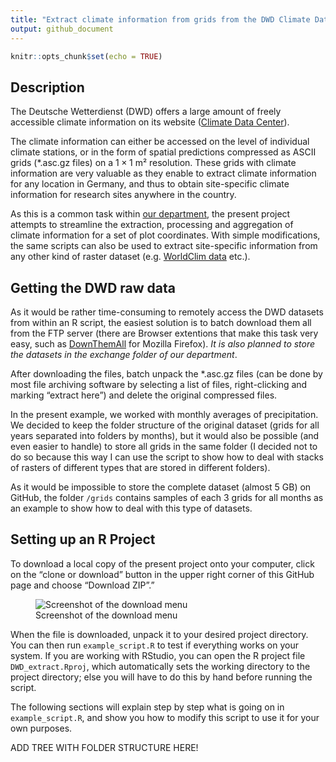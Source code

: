 ```yaml
---
title: "Extract climate information from grids from the DWD Climate Data Center"
output: github_document
---
```


```r
knitr::opts_chunk$set(echo = TRUE)
```

## Description
The Deutsche Wetterdienst (DWD) offers a large amount of freely accessible climate information on its website ([Climate Data Center](https://www.dwd.de/EN/climate_environment/cdc/cdc_node.html)). 

The climate information can either be accessed on the level of individual climate stations, or in the form of spatial predictions compressed as ASCII grids (*.asc.gz files) on a $1 \times 1$ m² resolution. These grids with climate information are very valuable as they enable to extract climate information for any location in Germany, and thus to obtain site-specific climate information for research sites anywhere in the country. 

As this is a common task within [our department](http://plantecology.uni-goettingen.de), the present project attempts to streamline the extraction, processing and aggregation of climate information for a set of plot coordinates. With simple modifications, the same scripts can also be used to extract site-specific information from any other kind of raster dataset (e.g. [WorldClim data](http://www.worldclim.org/) etc.).

## Getting the DWD raw data
As it would be rather time-consuming to remotely access the DWD datasets from within an R script, the easiest solution is to batch download them all from the FTP server (there are Browser extentions that make this task very easy, such as [DownThemAll](https://addons.mozilla.org/de/firefox/addon/downthemall/) for Mozilla Firefox). _It is also planned to store the datasets in the exchange folder of our department_. 

After downloading the files, batch unpack the *.asc.gz files (can be done by most file archiving software by selecting a list of files, right-clicking and marking "extract here") and delete the original compressed files. 

In the present example, we worked with monthly averages of precipitation. We decided to keep the folder structure of the original dataset (grids for all years separated into folders by months), but it would also be possible (and even easier to handle) to store all grids in the same folder (I decided not to do so because this way I can use the script to show how to deal with stacks of rasters of different types that are stored in different folders).

As it would be impossible to store the complete dataset (almost 5 GB) on GitHub, the folder `/grids` contains samples of each 3 grids for all months as an example to show how to deal with this type of datasets.

## Setting up an R Project
To download a local copy of the present project onto your computer, click on the "clone or download" button in the upper right corner of this GitHub page and choose "Download ZIP"."

![Screenshot of the download menu](figures/screenshot_download.png)

When the file is downloaded, unpack it to your desired project directory. 
You can then run `example_script.R` to test if everything works on your system. If you are working with RStudio, you can open the R project file `DWD_extract.Rproj`, which automatically sets the working directory to the project directory; else you will have to do this by hand before running the script.

The following sections will explain step by step what is going on in `example_script.R`, and show you how to modify this script to use it for your own purposes. 

ADD TREE WITH FOLDER STRUCTURE HERE!
